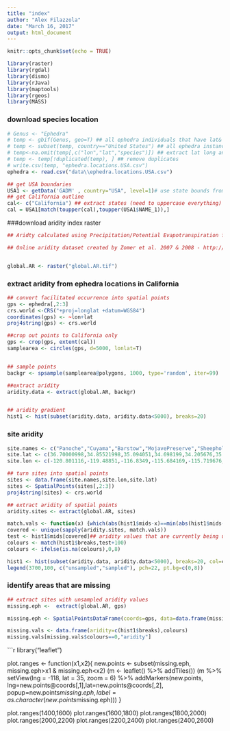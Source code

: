 ```yaml
---
title: "index"
author: "Alex Filazzola"
date: "March 16, 2017"
output: html_document
---
```


```r
knitr::opts_chunk$set(echo = TRUE)
```

```r
library(raster)
library(rgdal)
library(dismo)
library(rJava)
library(maptools)
library(rgeos)
library(MASS)
```

### download species location
```r

# Genus <- "Ephedra"
# temp <- gbif(Genus, geo=T) ## all ephedra individuals that have lat& long
# temp <- subset(temp, country=="United States") ## all ephedra instances in the US
# temp<-na.omit(temp[,c("lon","lat","species")]) ## extract lat long and species name. Complete cases only
# temp <- temp[!duplicated(temp), ] ## remove duplicates
# write.csv(temp, "ephedra.locations.USA.csv")
ephedra <- read.csv("data\\ephedra.locations.USA.csv")

## get USA boundaries
USA1 <- getData('GADM' , country="USA", level=1)# use state bounds from gadm website:
## get California outline
cal<- c("California") ## extract states (need to uppercase everything)
cal = USA1[match(toupper(cal),toupper(USA1$NAME_1)),]
```

###download aridity index raster
```r

## Aridty calculated using Precipitation/Potential Evapotranspiration from Maliva, R., & Missimer, T. (2012). Aridity and drought. In Arid lands water evaluation and management (pp. 21-39). Springer Berlin Heidelberg.

## Online aridity dataset created by Zomer et al. 2007 & 2008 - http://www.cgiar-csi.org/data/global-aridity-and-pet-database


global.AR <- raster("global.AR.tif")


```

### extract aridity from ephedra locations in California
```r

## convert facilitated occurrence into spatial points
gps <- ephedra[,2:3]
crs.world <-CRS("+proj=longlat +datum=WGS84")
coordinates(gps) <- ~lon+lat
proj4string(gps) <- crs.world

##crop out points to California only
gps <- crop(gps, extent(cal))
samplearea <- circles(gps, d=5000, lonlat=T)


## sample points
backgr <- spsample(samplearea@polygons, 1000, type='random', iter=99)

##extract aridity
aridity.data <- extract(global.AR, backgr)


## aridity gradient
hist1 <- hist(subset(aridity.data, aridity.data<5000), breaks=20)

```
### site aridity 

```r
site.names <- c("Panoche","Cuyama","Barstow","MojavePreserve","SheepholeValley","Tecopa","TejonRanch")
site.lat <- c(36.70000998,34.85521998,35.094051,34.698199,34.205676,35.85151504,34.875994)
site.lon <- c(-120.801116,-119.48851,-116.8349,-115.684169,-115.719676,-116.186706,-118.60246)

## turn sites into spatial points
sites <- data.frame(site.names,site.lon,site.lat)
sites <- SpatialPoints(sites[,2:3])
proj4string(sites) <- crs.world

## extract aridity of spatial points
aridity.sites <- extract(global.AR, sites)

match.vals <- function(x) {which(abs(hist1$mids-x)==min(abs(hist1$mids-x)))} ## find the aridity values that are already used in the study
covered <- unique(sapply(aridity.sites, match.vals))
test <- hist1$mids[covered]## aridity values that are currently being used
colours <- match(hist1$breaks,test+100)
colours <- ifelse(is.na(colours),0,8)

hist1 <- hist(subset(aridity.data, aridity.data<5000), breaks=20, col=colours, main="", xlab="aridity")
legend(3700,100, c("unsampled","sampled"), pch=22, pt.bg=c(0,8))

```

### identify areas that are missing
```r


## extract sites with unsampled aridity values
missing.eph <-  extract(global.AR, gps)

missing.eph <- SpatialPointsDataFrame(coords=gps, data=data.frame(missing.eph))

missing.vals <- data.frame(aridity=c(hist1$breaks),colours)
missing.vals[missing.vals$colours==0,"aridity"]
```

```r
library("leaflet")

plot.ranges <- function(x1,x2){
new.points <- subset(missing.eph, missing.eph>x1 & missing.eph<x2)
(m <- leaflet() %>% addTiles())
(m %>% setView(lng = -118, lat = 35, zoom = 6)  %>%   addMarkers(new.points, lng=new.points@coords[,1],lat=new.points@coords[,2], popup=new.points$missing.eph, label=as.character(new.points$missing.eph)))
}

plot.ranges(1400,1600)
plot.ranges(1600,1800)
plot.ranges(1800,2000)
plot.ranges(2000,2200)
plot.ranges(2200,2400)
plot.ranges(2400,2600)